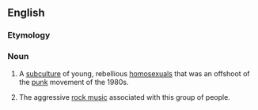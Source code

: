 ==English==

===Etymology===
{{suffix|queer|core|lang=en}}

===Noun===
{{wikipedia}}
{{en-noun|-}}

# A [[subculture]] of young, rebellious [[homosexual]]s that was an offshoot of the [[punk]] movement of the 1980s.
# {{lb|en|music}} The aggressive [[rock music]] associated with this group of people.